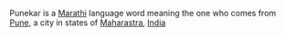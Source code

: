 Punekar is a [[Marathi]] language word meaning the one who comes from [[Pune]], a city in states of [[Maharastra]], [[India]]